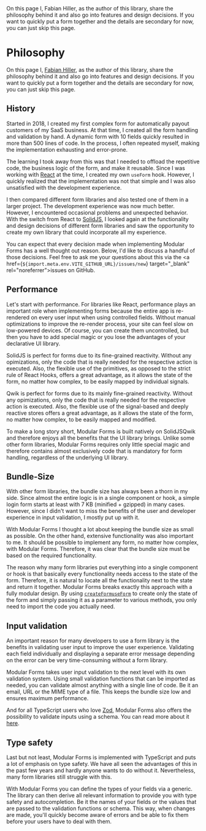 
<Title>Philosophy</Title>
<Description>
  On this page I, Fabian Hiller, as the author of this library, share the
  philosophy behind it and also go into features and design decisions. If you
  want to quickly put a form together and the details are secondary for now, you
  can just skip this page.
</Description>

# Philosophy

On this page I, <a href="https://twitter.com/FabianHiller" target="_blank" rel="noreferrer">Fabian Hiller</a>, as the author of this library, share the philosophy behind it and also go into features and design decisions. If you want to quickly put a form together and the details are secondary for now, you can just skip this page.

## History

Started in 2018, I created my first complex form for automatically payout customers of my SaaS business. At that time, I created all the form handling and validation by hand. A dynamic form with 10 fields quickly resulted in more than 500 lines of code. In the process, I often repeated myself, making the implementation exhausting and error-prone.

The learning I took away from this was that I needed to offload the repetitive code, the business logic of the form, and make it reusable. Since I was working with <a href="https://reactjs.org/" target="_blank" rel="noreferrer">React</a> at the time, I created my own `useForm` hook. However, I quickly realized that the implementation was not that simple and I was also unsatisfied with the development experience.

I then compared different form libraries and also tested one of them in a larger project. The development experience was now much better. However, I encountered occasional problems and unexpected behavior. With the switch from React to <a href="https://www.solidjs.com/" target="_blank" rel="noreferrer">SolidJS</a>, I looked again at the functionality and design decisions of different form libraries and saw the opportunity to create my own library that could incorporate all my experience.

You can expect that every decision made when implementing Modular Forms has a well thought out reason. Below, I'd like to discuss a handful of those decisions. Feel free to ask me your questions about this via the <a href={`${import.meta.env.VITE_GITHUB_URL}/issues/new`} target="\_blank" rel="noreferrer">issues</a> on GitHub.

## Performance

Let's start with performance. For libraries like React, performance plays an important role when implementing forms because the entire app is re-rendered on every user input when using controlled fields. Without manual optimizations to improve the re-render process, your site can feel slow on low-powered devices. Of course, you can create them uncontrolled, but then you have to add special magic or you lose the advantages of your declarative UI library.

<Solid block>

SolidJS is perfect for forms due to its fine-grained reactivity. Without any opimizations, only the code that is really needed for the respective action is executed. Also, the flexible use of the primitives, as opposed to the strict rule of React Hooks, offers a great advantage, as it allows the state of the form, no matter how complex, to be easily mapped by individual signals.

</Solid>

<Qwik block>

Qwik is perfect for forms due to its mainly fine-grained reactivity. Without any opimizations, only the code that is really needed for the respective action is executed. Also, the flexible use of the signal-based and deeply reactive stores offers a great advantage, as it allows the state of the form, no matter how complex, to be easily mapped and modified.

</Qwik>

To make a long story short, Modular Forms is built natively on <Solid>SolidJS</Solid><Qwik>Qwik</Qwik> and therefore enjoys all the benefits that the UI library brings. Unlike some other form libraries, Modular Forms requires only little special magic and therefore contains almost exclusively code that is mandatory for form handling, regardless of the underlying UI library.

## Bundle-Size

With other form libraries, the bundle size has always been a thorn in my side. Since almost the entire logic is in a single component or hook, a simple login form starts at least with 7 KB (minified + gzipped) in many cases. However, since I didn't want to miss the benefits of the user and developer experience in input validation, I mostly put up with it.

With Modular Forms I thought a lot about keeping the bundle size as small as possible. On the other hand, extensive functionality was also important to me. It should be possible to implement any form, no matter how complex, with Modular Forms. Therefore, it was clear that the bundle size must be based on the required functionality.

The reason why many form libraries put everything into a single component or hook is that basically every functionality needs access to the state of the form. Therefore, it is natural to locate all the functionality next to the state and return it together. Modular Forms breaks exactly this approach with a fully modular design. By using <Solid><A href="../../api/createForm">`createForm`</A></Solid><Qwik><A href="../../api/useForm">`useForm`</A></Qwik> to create only the state of the form and simply passing it as a parameter to various methods, you only need to import the code you actually need.

## Input validation

An important reason for many developers to use a form library is the benefits in validating user input to improve the user experience. Validating each field individually and displaying a separate error message depending on the error can be very time-consuming without a form library.

Modular Forms takes user input validation to the next level with its own validation system. Using small validation functions that can be imported as needed, you can validate almost anything with a single line of code. Be it an email, URL or the MIME type of a file. This keeps the bundle size low and ensures maximum performance.

And for all TypeScript users who love <a href="https://zod.dev/" target="_blank" rel="noreferrer">Zod</a>, Modular Forms also offers the possibility to validate inputs using a schema. You can read more about it <A href="../validate-your-fields">here</A>.

## Type safety

Last but not least, Modular Forms is implemented with TypeScript and puts a lot of emphasis on type safety. We have all seen the advantages of this in the past few years and hardly anyone wants to do without it. Nevertheless, many form libraries still struggle with this.

With Modular Forms you can define the types of your fields via a generic. The library can then derive all relevant information to provide you with type safety and autocompletion. Be it the names of your fields or the values that are passed to the validation functions or schema. This way, when changes are made, you'll quickly become aware of errors and be able to fix them before your users have to deal with them.
